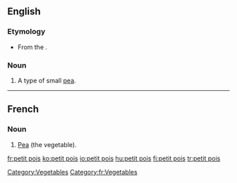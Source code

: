 ==English==

===Etymology===
* From the {{F.}}.

===Noun===
{{en-noun|sg=[[petit]] [[pois]]|-}}

# A type of small [[pea]].

----

==French==

===Noun===
{{fr-noun|m|singular=[[petit#French|petit]] [[pois#French|pois]]|plural=petits pois}}

# [[pea|Pea]] (the vegetable).

[[Category:Vegetables]]
[[Category:fr:Vegetables]]

[[fr:petit pois]]
[[ko:petit pois]]
[[io:petit pois]]
[[hu:petit pois]]
[[fi:petit pois]]
[[tr:petit pois]]